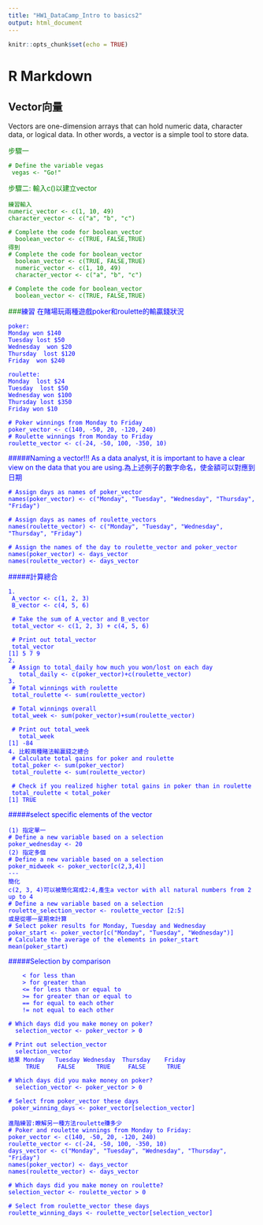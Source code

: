 ```yaml
---
title: "HW1_DataCamp_Intro to basics2"
output: html_document
---
```


```r
knitr::opts_chunk$set(echo = TRUE)
```

# R Markdown
## Vector向量
 Vectors are one-dimension arrays that can hold numeric data, character data, or logical data. In other words, a vector is a simple tool to store data. 

<font color="green">步驟一<font>
```
# Define the variable vegas
 vegas <- "Go!"
```
步驟二: 輸入c()以建立vector
```
練習輸入
numeric_vector <- c(1, 10, 49)
character_vector <- c("a", "b", "c")

# Complete the code for boolean_vector
  boolean_vector <- c(TRUE, FALSE,TRUE)
得到
# Complete the code for boolean_vector
  boolean_vector <- c(TRUE, FALSE,TRUE)
  numeric_vector <- c(1, 10, 49)
  character_vector <- c("a", "b", "c")
 
# Complete the code for boolean_vector
  boolean_vector <- c(TRUE, FALSE,TRUE)
```
###<font color="blue">練習<font>
在賭場玩兩種遊戲poker和roulette的輸贏錢狀況
```
poker:
Monday won $140
Tuesday lost $50
Wednesday  won $20
Thursday  lost $120
Friday  won $240

roulette:
Monday  lost $24
Tuesday  lost $50
Wednesday won $100
Thursday lost $350
Friday won $10
```
```
# Poker winnings from Monday to Friday
poker_vector <- c(140, -50, 20, -120, 240)
# Roulette winnings from Monday to Friday
roulette_vector <- c(-24, -50, 100, -350, 10)
```
#####Naming a vector!!!
As a data analyst, it is important to have a clear view on the data that you are using.為上述例子的數字命名，使金額可以對應到日期
```
# Assign days as names of poker_vector
names(poker_vector) <- c("Monday", "Tuesday", "Wednesday", "Thursday", "Friday")

# Assign days as names of roulette_vectors
names(roulette_vector) <- c("Monday", "Tuesday", "Wednesday", "Thursday", "Friday")
```
```
# Assign the names of the day to roulette_vector and poker_vector
names(poker_vector) <- days_vector  
names(roulette_vector) <- days_vector
```
#####計算總合
```
1.
 A_vector <- c(1, 2, 3)
 B_vector <- c(4, 5, 6)
 
 # Take the sum of A_vector and B_vector
 total_vector <- c(1, 2, 3) + c(4, 5, 6)

 # Print out total_vector
 total_vector
[1] 5 7 9
2.
 # Assign to total_daily how much you won/lost on each day
   total_daily <- c(poker_vector)+c(roulette_vector)
3.
 # Total winnings with roulette
 total_roulette <- sum(roulette_vector)
 
 # Total winnings overall
 total_week <- sum(poker_vector)+sum(roulette_vector)
 
 # Print out total_week
   total_week
[1] -84
4. 比較兩種賭法輸贏錢之總合
 # Calculate total gains for poker and roulette
 total_poker <- sum(poker_vector)
 total_roulette <- sum(roulette_vector)
 
 # Check if you realized higher total gains in poker than in roulette
 total_roulette < total_poker
[1] TRUE
```
#####select specific elements of the vector
```
(1) 指定單一
# Define a new variable based on a selection
poker_wednesday <- 20
(2) 指定多個
# Define a new variable based on a selection
poker_midweek <- poker_vector[c(2,3,4)]
---
簡化
c(2, 3, 4)可以被簡化寫成2:4,產生a vector with all natural numbers from 2 up to 4
# Define a new variable based on a selection
roulette_selection_vector <- roulette_vector [2:5]
或是從哪一星期來計算
# Select poker results for Monday, Tuesday and Wednesday
poker_start <- poker_vector[c("Monday", "Tuesday", "Wednesday")]
# Calculate the average of the elements in poker_start
mean(poker_start)
```
#####Selection by comparison
```
    < for less than
    > for greater than
    <= for less than or equal to
    >= for greater than or equal to
    == for equal to each other
    != not equal to each other
```
```
# Which days did you make money on poker?
  selection_vector <- poker_vector > 0
 
# Print out selection_vector
  selection_vector
結果 Monday   Tuesday Wednesday  Thursday    Friday 
     TRUE     FALSE      TRUE     FALSE      TRUE
```
```
# Which days did you make money on poker?
  selection_vector <- poker_vector > 0
 
# Select from poker_vector these days
 poker_winning_days <- poker_vector[selection_vector]
```
```
進階練習:瞭解另一種方法roulette賺多少
# Poker and roulette winnings from Monday to Friday:
poker_vector <- c(140, -50, 20, -120, 240)
roulette_vector <- c(-24, -50, 100, -350, 10)
days_vector <- c("Monday", "Tuesday", "Wednesday", "Thursday", "Friday")
names(poker_vector) <- days_vector
names(roulette_vector) <- days_vector

# Which days did you make money on roulette?
selection_vector <- roulette_vector > 0

# Select from roulette_vector these days
roulette_winning_days <- roulette_vector[selection_vector]
```


